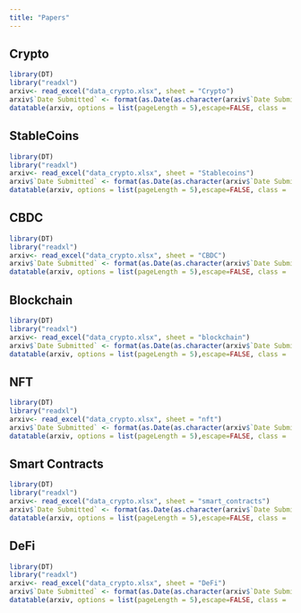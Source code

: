 ```yaml
---
title: "Papers"
---
```


::: panel-tabset
## Crypto

```r
library(DT)
library("readxl")
arxiv<- read_excel("data_crypto.xlsx", sheet = "Crypto")
arxiv$`Date Submitted` <- format(as.Date(as.character(arxiv$`Date Submitted`)), "%Y-%m-%d")
datatable(arxiv, options = list(pageLength = 5),escape=FALSE, class = 'cell-border stripe')
```

## StableCoins

```r
library(DT)
library("readxl")
arxiv<- read_excel("data_crypto.xlsx", sheet = "Stablecoins")
arxiv$`Date Submitted` <- format(as.Date(as.character(arxiv$`Date Submitted`)), "%Y-%m-%d")
datatable(arxiv, options = list(pageLength = 5),escape=FALSE, class = 'cell-border stripe')
```

## CBDC

```r
library(DT)
library("readxl")
arxiv<- read_excel("data_crypto.xlsx", sheet = "CBDC")
arxiv$`Date Submitted` <- format(as.Date(as.character(arxiv$`Date Submitted`)), "%Y-%m-%d")
datatable(arxiv, options = list(pageLength = 5),escape=FALSE, class = 'cell-border stripe')
```

## Blockchain

```r
library(DT)
library("readxl")
arxiv<- read_excel("data_crypto.xlsx", sheet = "blockchain")
arxiv$`Date Submitted` <- format(as.Date(as.character(arxiv$`Date Submitted`)), "%Y-%m-%d")
datatable(arxiv, options = list(pageLength = 5),escape=FALSE, class = 'cell-border stripe')
```

## NFT

```r
library(DT)
library("readxl")
arxiv<- read_excel("data_crypto.xlsx", sheet = "nft")
arxiv$`Date Submitted` <- format(as.Date(as.character(arxiv$`Date Submitted`)), "%Y-%m-%d")
datatable(arxiv, options = list(pageLength = 5),escape=FALSE, class = 'cell-border stripe')
```

## Smart Contracts

```r
library(DT)
library("readxl")
arxiv<- read_excel("data_crypto.xlsx", sheet = "smart_contracts")
arxiv$`Date Submitted` <- format(as.Date(as.character(arxiv$`Date Submitted`)), "%Y-%m-%d")
datatable(arxiv, options = list(pageLength = 5),escape=FALSE, class = 'cell-border stripe')
```

## DeFi

```r
library(DT)
library("readxl")
arxiv<- read_excel("data_crypto.xlsx", sheet = "DeFi")
arxiv$`Date Submitted` <- format(as.Date(as.character(arxiv$`Date Submitted`)), "%Y-%m-%d")
datatable(arxiv, options = list(pageLength = 5),escape=FALSE, class = 'cell-border stripe')
```
:::
